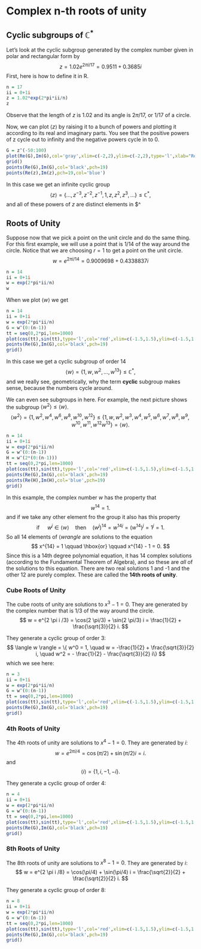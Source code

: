 # Complex n-th roots of unity

## Cyclic subgroups of $\mathbb{C}^\ast$


Let's look at the cyclic subgroup generated by the complex number given in polar and rectangular form by
$$
z = 1.02 e^{2 \pi i /17} = 0.9511 + 0.3685 i
$$
First, here is how to define it in R.
```r
n = 17
ii = 0+1i
z = 1.02*exp(2*pi*ii/n)
z
```
Observe that the length of $z$ is 1.02 and its angle is $2 \pi/17$, or $1/17$ of a circle.


Now, we can plot $\langle z \rangle$ by raising it to a bunch of powers and plotting it according to its real and imaginary parts. You see that the positive powers of z cycle out to infinity and the negative powers cycle in to 0.
```r
G = z^(-50:100)
plot(Re(G),Im(G),col='gray',xlim=c(-2,2),ylim=c(-2,2),type='l',xlab="Re",ylab="Im")
grid()
points(Re(G),Im(G),col='black',pch=19)
points(Re(z),Im(z),pch=19,col='blue')
```

In this case we get an infinite cyclic group
$$
\langle z \rangle = \{ \ldots, z^{-3}, z^{-2}, z^{-1}, 1, z, z^2, z^3, \ldots \} \le \mathbb{C}^\ast,
$$
and all of these powers of $z$ are distinct elements in $\mathbb{C}^\ast


## Roots of Unity

Suppose now that we pick a point on the unit circle and do the same thing. For this first example, we will use a point that is 1/14 of the way around the circle. Notice that we are choosing $r = 1$ to get a point on the unit circle.
$$
w = e^{2 \pi i/14} = 0.9009698 + 0.4338837 i
$$

```r
n = 14
ii = 0+1i
w = exp(2*pi*ii/n)
w
```

When we plot $\langle w \rangle$ we get

```r
n = 14
ii = 0+1i
w = exp(2*pi*ii/n)
G = w^(0:(n-1))
tt = seq(0,2*pi,len=1000)
plot(cos(tt),sin(tt),type='l',col='red',xlim=c(-1.5,1.5),ylim=c(-1.5,1.5),xlab="Re",ylab="Im")
points(Re(G),Im(G),col='black',pch=19)
grid()
```

In this case we get a cyclic subgroup of order 14
$$
\langle w \rangle = \{1, w, w^2, \dots, w^{13}\} \le \mathbb{C}^\ast,
$$
and we really see, geometrically, why the term **cyclic** subgroup makes sense, because the numbers cycle around.

We can even see subgroups in here. For example, the next picture shows the subgroup $\langle w^2 \rangle \le \langle w \rangle$.
$$
\langle w^2 \rangle = \{1, w^2, w^4, w^6, w^8, w^{10}, w^{12}\} \le \{1, w, w^2,w^3,w^4,w^5,w^6,w^7,w^8,w^9,w^{10},w^{11},w^{12} w^{13}\} = \langle w \rangle.
$$

```r
n = 14
ii = 0+1i
w = exp(2*pi*ii/n)
G = w^(0:(n-1))
H = w^(2*(0:(n-1)))
tt = seq(0,2*pi,len=1000)
plot(cos(tt),sin(tt),type='l',col='red',xlim=c(-1.5,1.5),ylim=c(-1.5,1.5),xlab="Re",ylab="Im")
points(Re(G),Im(G),col='black',pch=19)
points(Re(H),Im(H),col='blue',pch=19)
grid()
```

In this example, the complex number $w$ has the property that
$$
w^{14} = 1.
$$
and if we take any other element fro the group it also has this property
$$
\text{ if } \quad w^j \in \langle w \rangle \quad \text{then} \quad (w^j)^{14} = w^{14 j} = (w^{14})^j = 1^j = 1.
$$
So all 14 elements of $\langle w rangle$ are solutions to the equation
$$
x^{14} = 1 \qquad \hbox{or} \qquad x^{14} - 1 = 0.
$$
Since this is a 14th degree polynomial equation, it has 14 complex solutions (according to the Fundamental Theorem of Algebra), and so these are *all* of the solutions to this equation. There are two real solutions 1 and -1 and the other 12 are purely complex. These are called the **14th roots of unity**.

### Cube Roots of Unity

The cube roots of unity are solutions to $x^3 - 1 = 0$. They are generated by the complex number that is 1/3 of the way around the circle.
$$
w  = e^{2 \pi i /3} = \cos(2 \pi/3) + \sin(2 \pi/3) i =  \frac{1}{2} + \frac{\sqrt{3}}{2} i.
$$

They generate a cyclic group of order 3:
$$
\langle w \rangle = \{ w^0 = 1, \quad w =  -\frac{1}{2} + \frac{\sqrt{3}}{2} i, \quad w^2 = - \frac{1}{2} - \frac{\sqrt{3}}{2} i\}
$$
which we see here:

```r
n = 3
ii = 0+1i
w = exp(2*pi*ii/n)
G = w^(0:(n-1))
tt = seq(0,2*pi,len=1000)
plot(cos(tt),sin(tt),type='l',col='red',xlim=c(-1.5,1.5),ylim=c(-1.5,1.5),xlab="Re",ylab="Im")
points(Re(G),Im(G),col='black',pch=19)
grid()
```

### 4th Roots of Unity

The 4th roots of unity are solutions to $x^4 - 1 = 0$. They are generated by $i$:
$$
w  = e^{2 \pi i /4} = \cos(\pi/2) + \sin(\pi/2) i =  i.
$$
and 
$$
\langle i \rangle = \{1, i, -1, - i\}.
$$

They generate a cyclic group of order 4:

```r
n = 4
ii = 0+1i
w = exp(2*pi*ii/n)
G = w^(0:(n-1))
tt = seq(0,2*pi,len=1000)
plot(cos(tt),sin(tt),type='l',col='red',xlim=c(-1.5,1.5),ylim=c(-1.5,1.5),xlab="Re",ylab="Im")
points(Re(G),Im(G),col='black',pch=19)
grid()
```


### 8th Roots of Unity

The 8th roots of unity are solutions to $x^8 - 1 = 0$. They are generated by $i$:
$$
w  = e^{2 \pi i /8} = \cos(\pi/4) + \sin(\pi/4) i =  \frac{\sqrt{2}}{2} + \frac{\sqrt{2}}{2} i.
$$

They generate a cyclic group of order 8:

```r
n = 8
ii = 0+1i
w = exp(2*pi*ii/n)
G = w^(0:(n-1))
tt = seq(0,2*pi,len=1000)
plot(cos(tt),sin(tt),type='l',col='red',xlim=c(-1.5,1.5),ylim=c(-1.5,1.5),xlab="Re",ylab="Im")
points(Re(G),Im(G),col='black',pch=19)
grid()
```